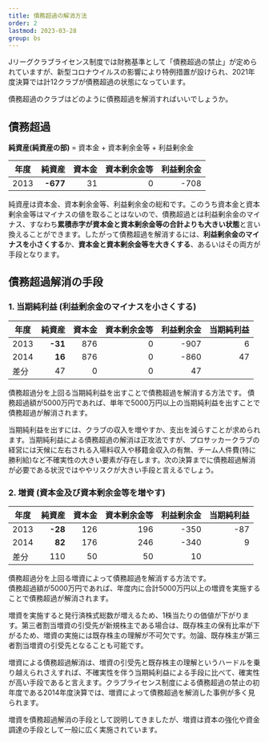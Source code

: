 ```yaml
---
title: 債務超過の解消方法
order: 2
lastmod: 2023-03-28
group: bs
---
```



Jリーグクラブライセンス制度では財務基準として「債務超過の禁止」が定められていますが、新型コロナウイルスの影響により特例措置が設けられ、2021年度決算では計12クラブが債務超過の状態になっています。

債務超過のクラブはどのように債務超過を解消すればいいでしょうか。

## 債務超過

<Alert severity="info">**純資産(純資産の部)** = 資本金 + 資本剰余金等 + 利益剰余金</Alert>

| **年度** | **純資産** | **資本金** | **資本剰余金等** | **利益剰余金** |
|-----|------:|------:|---------:|----------:|
| 2013 | <Red>**-677**</Red> | 31 | 0 | -708 |

純資産は資本金、資本剰余金等、利益剰余金の総和です。このうち資本金と資本剰余金等はマイナスの値を取ることはないので、債務超過とは利益剰余金のマイナス、すなわち**累積赤字が資本金と資本剰余金等の合計よりも大きい状態**と言い換えることができます。したがって債務超過を解消するには、**利益剰余金のマイナスを小さくする**か、**資本金と資本剰余金等を大きくする**、あるいはその両方が手段となります。

## 債務超過解消の手段

### 1. 当期純利益 (利益剰余金のマイナスを小さくする)

| **年度** | **純資産** | **資本金** | **資本剰余金等** | **利益剰余金** | 当期純利益 |
|-----|------:|------:|---------:|----------:|------:|
| 2013 | <Red>**-31**</Red> | 876 | 0 | -907 | 6 |
| 2014 | **16** | 876 | 0 | -860 | 47 |
| 差分 | <Diff>47</Diff> | 0 | 0 | <Diff>47</Diff> | |  

債務超過分を上回る当期純利益を出すことで債務超過を解消する方法です。
債務超過額が5000万円であれば、単年で5000万円以上の当期純利益を出すことで債務超過が解消されます。

当期純利益を出すには、クラブの収入を増やすか、支出を減らすことが求められます。当期純利益による債務超過の解消は正攻法ですが、プロサッカークラブの経営には天候に左右される入場料収入や移籍金収入の有無、チーム人件費(特に勝利給)など不確実性の大きい要素が存在します。次の決算までに債務超過解消が必要である状況ではややリスクが大きい手段と言えるでしょう。

### 2. 増資 (資本金及び資本剰余金等を増やす)

| **年度** | **純資産** | **資本金** | **資本剰余金等** | **利益剰余金** | 当期純利益 |
|-----|------:|------:|---------:|----------:|------:|
| 2013 | <Red>**-28**</Red> | 126 | 196 | -350 | -87 |
| 2014 | **82** | 176 | 246 | -340 | 9 |
| 差分 | <Diff>110</Diff> | <Diff>50</Diff> | <Diff>50</Diff> | <Diff>10</Diff> | |  

債務超過分を上回る増資によって債務超過を解消する方法です。  
債務超過額が5000万円であれば、年度内に合計5000万円以上の増資を実施することで債務超過が解消されます。

<CaptialIncrease />

増資を実施すると発行済株式総数が増えるため、1株当たりの価値が下がります。第三者割当増資の引受先が新規株主である場合は、既存株主の保有比率が下がるため、増資の実施には既存株主の理解が不可欠です。勿論、既存株主が第三者割当増資の引受先となることも可能です。

増資による債務超過解消は、増資の引受先と既存株主の理解というハードルを乗り越えられさえすれば、不確実性を伴う当期純利益による手段に比べて、確実性が高い手段であると言えます。クラブライセンス制度による債務超過の禁止の初年度である2014年度決算では、増資によって債務超過を解消した事例が多く見られます。

増資を債務超過解消の手段として説明してきましたが、増資は資本の強化や資金調達の手段として一般に広く実施されています。
